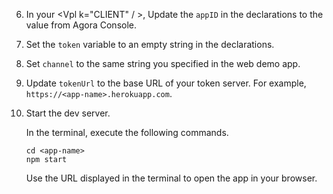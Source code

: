 <PlatformWrapper platform="web">
        
6.  In your  <Vpl k="CLIENT" / >, Update the `appID` in the declarations to the value from Agora Console.

2.  Set the `token` variable to an empty string in the declarations.

3.  Set `channel` to the same string you specified in the web demo app.

4.  Update `tokenUrl` to the base URL of your token server. For example, `https://<app-name>.herokuapp.com`.

5.  Start the dev server.

    In the terminal, execute the following commands.

    ``` terminal
    cd <app-name>
    npm start
    ```

    Use the URL displayed in the terminal to open the app in your browser.
</PlatformWrapper>
